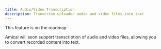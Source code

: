 ```yaml
---
title: Audio/Video Transcription
description: Transcribe uploaded audio and video files into text
---
```


<Callout title="Coming soon">This feature is on the roadmap</Callout>

Amical will soon support transcription of audio and video files, allowing you to convert recorded content into text.
